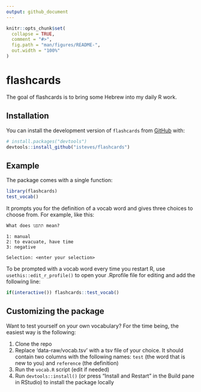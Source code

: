 ```yaml
---
output: github_document
---
```


<!-- README.md is generated from README.Rmd. Please edit that file -->

```r
knitr::opts_chunk$set(
  collapse = TRUE,
  comment = "#>",
  fig.path = "man/figures/README-",
  out.width = "100%"
)
```
# flashcards

<!-- badges: start -->
<!-- badges: end -->

The goal of flashcards is to bring some Hebrew into my daily R work.

## Installation

You can install the development version of `flashcards` from [GitHub](https://github.com/) with:

``` r
# install.packages("devtools")
devtools::install_github("isteves/flashcards")
```
## Example

The package comes with a single function:

```r
library(flashcards)
test_vocab()
```

It prompts you for the definition of a vocab word and gives three choices to choose from. For example, like this:

```
What does תתפנו mean? 

1: manual
2: to evacuate, have time
3: negative

Selection: <enter your selection>
```

To be prompted with a vocab word every time you restart R, use `usethis::edit_r_profile()` to open your .Rprofile file for editing and add the following line:

``` r
if(interactive()) flashcards::test_vocab()
```

## Customizing the package

Want to test yourself on your own vocabulary? For the time being, the easiest way is the following:

1. Clone the repo
2. Replace 'data-raw/vocab.tsv' with a tsv file of your choice. It should contain two columns with the following names: `test` (the word that is new to you) and `reference` (the definition)
3. Run the `vocab.R` script (edit if needed)
4. Run `devtools::install()` (or press "Install and Restart" in the Build pane in RStudio) to install the package locally
